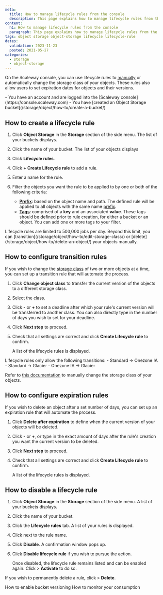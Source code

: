 ```yaml
---
meta:
  title: How to manage lifecycle rules from the console
  description: This page explains how to manage lifecycle rules from the console
content:
  h1: How to manage lifecycle rules from the console
  paragraph: This page explains how to manage lifecycle rules from the console
tags: object storage object-storage lifecycle lifecycle-rule 
dates:
  validation: 2023-11-23
  posted: 2021-05-27
categories:
  - storage
  - object-storage
---
```


On the Scaleway console, you can use lifecycle rules to [manually](/storage/object/how-to/edit-storage-class/) or automatically change the storage class of your objects. These rules also allow users to set expiration dates for objects and their versions.

<Macro id="iam-requirements" />

<Message type="requirement">
  - You have an account and are logged into the [Scaleway console](https://console.scaleway.com)
  - You have [created an Object Storage bucket](/storage/object/how-to/create-a-bucket/)
</Message>

## How to create a lifecycle rule
1. Click **Object Storage** in the **Storage** section of the side menu. The list of your buckets displays.
2. Click the name of your bucket. The list of your objects displays
3. Click **Lifecycle rules**.
4. Click **+ Create Lifecycle rule** to add a rule.
5. Enter a name for the rule.
6. Filter the objects you want the rule to be applied to by one or both of the following criteria:
    - [**Prefix**](/storage/object/concepts/#prefix): based on the object name and path. The defined rule will be applied to all objects with the same name [prefix](/storage/object/concepts/#prefix).
    - [**Tags**](/storage/object/concepts/#tags): comprised of a **key** and an associated **value**. These tags should be defined prior to rule creation, for either a bucket or an object. You can add one or more tags to your filter.

    <Lightbox src="scaleway-transition-rules.webp" alt="" />

<Message type="important">
  Lifecycle rules are limited to 500,000 jobs per day. Beyond this limit, you can [transition](/storage/object/how-to/edit-storage-class/) or [delete](/storage/object/how-to/delete-an-object/) your objects manually. 
</Message>

## How to configure transition rules

If you wish to change the [storage class](/storage/object/concepts/#storage-class) of two or more objects at a time, you can set up a transition rule that will automate the process.

1. Click <Icon name="toggle" /> **Change object class** to transfer the current version of the objects to a different storage class.
2. Select the class.
3. Click **-** or **+** to set a deadline after which your rule's current version will be transferred to another class. You can also directly type in the number of days you wish to set for your deadline.
4. Click **Next step** to proceed.
5. Check that all settings are correct and click **Create Lifecycle rule** to confirm.

    A list of the lifecycle rules is displayed.

<Message type="important">
  Lifecycle rules only allow the following transitions:
  - Standard -> Onezone IA
  - Standard -> Glacier
  - Onezone IA -> Glacier

  Refer to [this documentation](/storage/object/how-to/edit-storage-class/) to manually change the storage class of your objects.
</Message>

## How to configure expiration rules

If you wish to delete an object after a set number of days, you can set up an expiration rule that will automate the process.

1. Click <Icon name="toggle" /> **Delete after expiration** to define when the current version of your objects will be deleted.
2. Click **-** or **+**, or type in the exact amount of days after the rule's creation you want the current version to be deleted.
3. Click **Next step** to proceed.
4. Check that all settings are correct and click **Create Lifecycle rule** to confirm.

    A list of the lifecycle rules is displayed.


## How to disable a lifecycle rule

1. Click **Object Storage** in the **Storage** section of the side menu. A list of your buckets displays.
2. Click the name of your bucket.
3. Click the **Lifecycle rules** tab. A list of your rules is displayed.
4. Click <Icon name="more" /> next to the rule name.
5. Click **Disable**. A confirmation window pops up.
6. Click **Disable lifecycle rule** if you wish to pursue the action.

    Once disabled, the lifecycle rule remains listed and can be enabled again. Click <Icon name="more" /> > **Activate** to do so.

If you wish to permanently delete a rule, click  <Icon name="more" /> > **Delete**.

<Navigation title="See also">
  <PreviousButton to="/storage/object/how-to/enable-bucket-versioning/">How to enable bucket versioning</PreviousButton>
  <NextButton to="/storage/object/how-to/monitor-consumption/">How to monitor your consumption</NextButton>
</Navigation>
